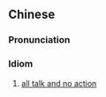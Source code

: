 {{also|只说不做}}
==Chinese==
{{zh-forms|s=只说不做}}

===Pronunciation===
{{zh-pron
|m=zhǐshuō不zuò
|c=zi2 syut3 bat1 zou6
|cat=id
}}

===Idiom===
{{zh-idiom}}

# [[all talk and no action]]